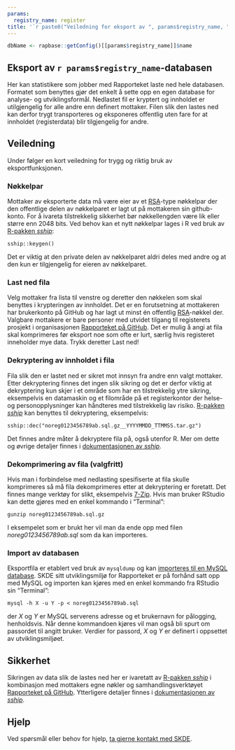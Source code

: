 ```yaml
---
params:
  registry_name: register
title: '`r paste0("Veiledning for eksport av ", params$registry_name, "-data")`'
---
```


```r
dbName <- rapbase::getConfig()[[params$registry_name]]$name
```

## Eksport av `r params$registry_name`-databasen
Her kan statistikere som jobber med Rapporteket laste ned hele databasen. Formatet som benyttes gjør det enkelt å sette opp en egen database for analyse- og utviklingsformål. Nedlastet fil er kryptert og innholdet er utilgjengelig for alle andre enn definert mottaker. Filen slik den lastes ned kan derfor trygt transporteres og eksponeres offentlig uten fare for at innholdet (registerdata) blir tilgjengelig for andre.

## Veiledning
Under følger en kort veiledning for trygg og riktig bruk av eksportfunksjonen.

### Nøkkelpar
Mottaker av eksporterte data må være eier av et [RSA](https://en.wikipedia.org/wiki/RSA_(cryptosystem))-type nøkkelpar der den offentlige delen av nøkkelparet er lagt ut på mottakeren sin github-konto. For å ivareta tilstrekkelig sikkerhet bør nøkkellengden være lik eller større enn 2048 bits. Ved behov kan et nytt nøkkelpar lages i R ved bruk av [R-pakken _sship_](https://cran.r-project.org/web/packages/sship/index.html):

`sship::keygen()`

Det er viktig at den private delen av nøkkelparet aldri deles med andre og at den kun er tilgjengelig for eieren av nøkkelparet.

### Last ned fila
Velg mottaker fra lista til venstre og deretter den nøkkelen som skal benyttes i krypteringen av innholdet. Det er en forutsetning at mottakeren har brukerkonto på GitHub og har lagt ut minst én offentlig [RSA](https://en.wikipedia.org/wiki/RSA_(cryptosystem))-nøkkel der. Valgbare mottakere er bare personer med utvidet tilgang til registerets prosjekt i organisasjonen [Rapporteket på GitHub](https://github.com/Rapporteket). Det er mulig å angi at fila skal komprimeres før eksport noe som ofte er lurt, særlig hvis registeret inneholder mye data. Trykk deretter Last ned!

### Dekryptering av innholdet i fila
Fila slik den er lastet ned er sikret mot innsyn fra andre enn valgt mottaker. Etter dekryptering finnes det ingen slik sikring og det er derfor viktig at dekryptering kun skjer i et område som har en tilstrekkelig ytre sikring, eksempelvis en datamaskin og et filområde på et registerkontor der helse- og personopplysninger kan håndteres med tilstrekkelig lav risiko.
[R-pakken _sship_](https://cran.r-project.org/web/packages/sship/index.html) kan benyttes til dekryptering, eksempelvis:

`sship::dec("noreg0123456789ab.sql.gz__YYYYMMDD_TTMMSS.tar.gz")`

Det finnes andre måter å dekryptere fila på, også utenfor R. Mer om dette og øvrige detaljer finnes i [dokumentasjonen av _sship_](https://rapporteket.github.io/sship/articles/extract.html).

### Dekomprimering av fila (valgfritt)
Hvis man i forbindelse med nedlasting spesifiserte at fila skulle komprimeres så må fila dekomprimeres etter at dekryptering er foretatt. Det finnes mange verktøy for slikt, eksempelvis [7-Zip](https://www.7-zip.org/). Hvis man bruker RStudio kan dette gjøres med en enkel kommando i "Terminal":

`gunzip noreg0123456789ab.sql.gz`

I eksempelet som er brukt her vil man da ende opp med filen _noreg0123456789ab.sql_ som da kan importeres.

### Import av databasen
Eksportfila er etablert ved bruk av `mysqldump` og kan [importeres til en MySQL database](https://dev.mysql.com/doc/refman/8.0/en/mysqldump.html#mysqldump-option-examples). SKDE sitt utviklingsmiljø for Rapporteket er på forhånd satt opp med MySQL og importen kan kjøres med en enkel kommando fra RStudio sin "Terminal":

`mysql -h X -u Y -p < noreg0123456789ab.sql`

der _X_ og _Y_ er MySQL serverens adresse og et brukernavn for pålogging, henholdsvis. Når denne kommandoen kjøres vil man også bli spurt om passordet til angitt bruker. Verdier for passord, _X_ og _Y_ er definert i oppsettet av utviklingsmiljøet.

## Sikkerhet
Sikringen av data slik de lastes ned her er ivaretatt av [R-pakken _sship_](https://github.com/Rapporteket/sship/) i kombinasjon med mottakers egne nøkler og samhandlingsverktøyet [Rapporteket på GitHub](https://github.com/Rapporteket). Ytterligere detaljer finnes i [dokumentasjonen av _sship_](https://rapporteket.github.io/sship/articles/overview.html).

## Hjelp
Ved spørsmål eller behov for hjelp, [ta gjerne kontakt med SKDE](mailto:rapporteket@helse-nord.no).
